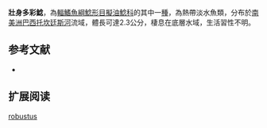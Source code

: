 {{Speciesbox
| name = 壯身多彩鯰
| image = 
| image_width = 250px
| status = NE
| status_system = IUCN3.1
| genus = Microglanis
| species = robustus
| authority = [[Ruiz_&_Shibatta|Ruiz & Shibatta]], 2010
| synonyms = 
}}
'''壯身多彩鯰'''，為[[輻鰭魚綱|輻鰭魚綱]][[鯰形目|鯰形目]][[擬油鯰科|擬油鯰科]]的其中一[[種|種]]，為熱帶淡水魚類，分布於[[南美洲|南美洲]][[巴西|巴西]][[托坎廷斯河|托坎廷斯河]]流域，體長可達2.3公分，棲息在底層水域，生活習性不明。
==参考文献==
*{{FishBase_species|genus=Microglanis|species=robustus|year=2015|month=4}}

== 扩展阅读 ==
{{refbegin}}
{{wikispecies-inline|Microglanis robustus|壯身多彩鯰}}
{{refend}}
{{Taxonbar|from=Q6408384}}

[[Category:多彩鯰屬|robustus]]